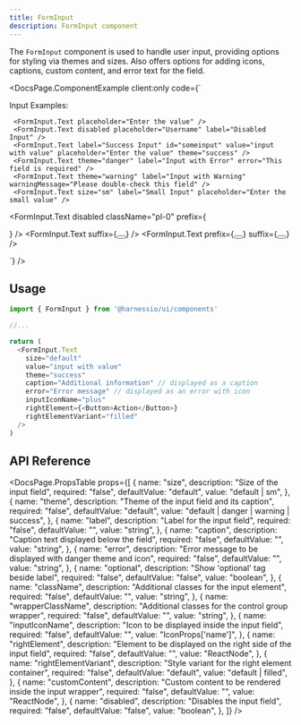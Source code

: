 ```yaml
---
title: FormInput
description: FormInput component
---
```


The `FormInput` component is used to handle user input, providing options for styling via themes and sizes.
Also offers options for adding icons, captions, custom content, and error text for the field.


<DocsPage.ComponentExample
  client:only
  code={`<div className="flex flex-col gap-12 min-w-[400px]">
    <div className="font-bold w-full mb-2">Input Examples:</div>
    
     <FormInput.Text placeholder="Enter the value" />
     <FormInput.Text disabled placeholder="Username" label="Disabled Input" />
     <FormInput.Text label="Success Input" id="someinput" value="input with value" placeholder="Enter the value" theme="success" />
     <FormInput.Text theme="danger" label="Input with Error" error="This field is required" />
     <FormInput.Text theme="warning" label="Input with Warning" warningMessage="Please double-check this field" />
     <FormInput.Text size="sm" label="Small Input" placeholder="Enter the small value" />
     
     
      
   <FormInput.Text disabled className="pl-0" prefix={<div className="border-r-0 flex items-center justify-center w-8"><Icon name="search" size={12} /></div>} />
     <FormInput.Text suffix={<Button variant="outline" iconOnly><Icon name="chevron-right" size={14} /></Button>} />
     <FormInput.Text prefix={<Button variant="outline" iconOnly><Icon name="minus" size={14} /></Button>} suffix={<Button variant="outline" iconOnly><Icon name="plus" size={14} /></Button>} />
     
    
  </div>`}
/>

## Usage

```typescript jsx
import { FormInput } from '@harnessio/ui/components'

//...

return (
  <FormInput.Text
    size="default"
    value="input with value"
    theme="success"
    caption="Additional information" // displayed as a caption
    error="Error message" // displayed as an error with icon
    inputIconName="plus"
    rightElement={<Button>Action</Button>}
    rightElementVariant="filled"
  />
)
```

## API Reference

<DocsPage.PropsTable
  props={[
    {
      name: "size",
      description: "Size of the input field",
      required: "false",
      defaultValue: "default",
      value: "default | sm",
    },
    {
      name: "theme",
      description: "Theme of the input field and its caption",
      required: "false",
      defaultValue: "default",
      value: "default | danger | warning | success",
    },
    {
      name: "label",
      description: "Label for the input field",
      required: "false",
      defaultValue: "",
      value: "string",
    },
    {
      name: "caption",
      description: "Caption text displayed below the field",
      required: "false",
      defaultValue: "",
      value: "string",
    },
    {
      name: "error",
      description: "Error message to be displayed with danger theme and icon",
      required: "false",
      defaultValue: "",
      value: "string",
    },
    {
      name: "optional",
      description: "Show 'optional' tag beside label",
      required: "false",
      defaultValue: "false",
      value: "boolean",
    },
    {
      name: "className",
      description: "Additional classes for the input element",
      required: "false",
      defaultValue: "",
      value: "string",
    },
    {
      name: "wrapperClassName",
      description: "Additional classes for the control group wrapper",
      required: "false",
      defaultValue: "",
      value: "string",
    },
    {
      name: "inputIconName",
      description: "Icon to be displayed inside the input field",
      required: "false",
      defaultValue: "",
      value: "IconProps['name']",
    },
    {
      name: "rightElement",
      description:
        "Element to be displayed on the right side of the input field",
      required: "false",
      defaultValue: "",
      value: "ReactNode",
    },
    {
      name: "rightElementVariant",
      description: "Style variant for the right element container",
      required: "false",
      defaultValue: "default",
      value: "default | filled",
    },
    {
      name: "customContent",
      description: "Custom content to be rendered inside the input wrapper",
      required: "false",
      defaultValue: "",
      value: "ReactNode",
    },
    {
      name: "disabled",
      description: "Disables the input field",
      required: "false",
      defaultValue: "false",
      value: "boolean",
    },
  ]}
/>

